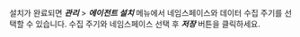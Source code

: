 설치가 완료되면 ***관리*** > ***에이전트 설치*** 메뉴에서 네임스페이스와 데이터 수집 주기를 선택할 수 있습니다. 수집 주기와 네임스페이스 선택 후 ***저장*** 버튼을 클릭하세요. 